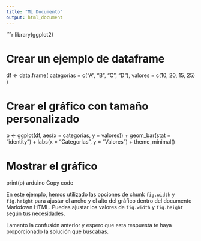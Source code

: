 ```yaml
---
title: "Mi Documento"
output: html_document
---
```


```r
library(ggplot2)

# Crear un ejemplo de dataframe
df <- data.frame(
  categorias = c("A", "B", "C", "D"),
  valores = c(10, 20, 15, 25)
)

# Crear el gráfico con tamaño personalizado
p <- ggplot(df, aes(x = categorias, y = valores)) +
  geom_bar(stat = "identity") +
  labs(x = "CategorIas", y = "Valores") +
  theme_minimal()

# Mostrar el gráfico
print(p)
arduino
Copy code

En este ejemplo, hemos utilizado las opciones de chunk `fig.width` y `fig.height` para ajustar el ancho y el alto del gráfico dentro del documento Markdown HTML. Puedes ajustar los valores de `fig.width` y `fig.height` según tus necesidades.

Lamento la confusión anterior y espero que esta respuesta te haya proporcionado la solución que buscabas.






